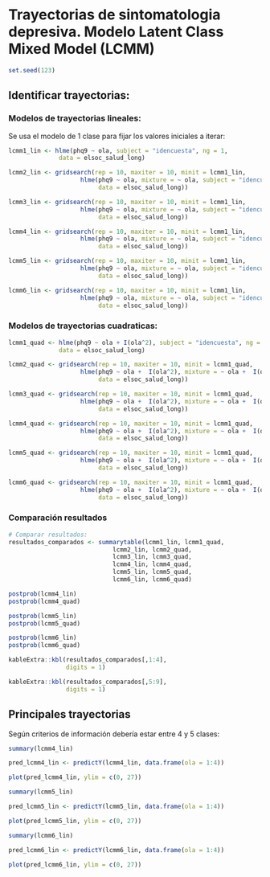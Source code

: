 # Trayectorias de sintomatologia depresiva. Modelo Latent Class Mixed Model (LCMM)

```r
set.seed(123)

```

## Identificar trayectorias:

### Modelos de trayectorias lineales: {-}

Se usa el modelo de 1 clase para fijar los valores iniciales a iterar:

```r

lcmm1_lin <- hlme(phq9 ~ ola, subject = "idencuesta", ng = 1, 
              data = elsoc_salud_long)

lcmm2_lin <- gridsearch(rep = 10, maxiter = 10, minit = lcmm1_lin, 
                    hlme(phq9 ~ ola, mixture = ~ ola, subject = "idencuesta", ng = 2, 
                         data = elsoc_salud_long))

lcmm3_lin <- gridsearch(rep = 10, maxiter = 10, minit = lcmm1_lin, 
                    hlme(phq9 ~ ola, mixture = ~ ola, subject = "idencuesta", ng = 3, 
                         data = elsoc_salud_long))

lcmm4_lin <- gridsearch(rep = 10, maxiter = 10, minit = lcmm1_lin, 
                    hlme(phq9 ~ ola, mixture = ~ ola, subject = "idencuesta", ng = 4, 
                         data = elsoc_salud_long))

lcmm5_lin <- gridsearch(rep = 10, maxiter = 10, minit = lcmm1_lin, 
                    hlme(phq9 ~ ola, mixture = ~ ola, subject = "idencuesta", ng = 5, 
                         data = elsoc_salud_long))

lcmm6_lin <- gridsearch(rep = 10, maxiter = 10, minit = lcmm1_lin, 
                    hlme(phq9 ~ ola, mixture = ~ ola, subject = "idencuesta", ng = 6, 
                         data = elsoc_salud_long))

```

### Modelos de trayectorias cuadraticas: {-}

```r

lcmm1_quad <- hlme(phq9 ~ ola + I(ola^2), subject = "idencuesta", ng = 1,
              data = elsoc_salud_long)

lcmm2_quad <- gridsearch(rep = 10, maxiter = 10, minit = lcmm1_quad,
                    hlme(phq9 ~ ola +  I(ola^2), mixture = ~ ola +  I(ola^2), subject = "idencuesta", ng = 2,
                         data = elsoc_salud_long))

lcmm3_quad <- gridsearch(rep = 10, maxiter = 10, minit = lcmm1_quad,
                    hlme(phq9 ~ ola +  I(ola^2), mixture = ~ ola +  I(ola^2), subject = "idencuesta", ng = 3,
                         data = elsoc_salud_long))

lcmm4_quad <- gridsearch(rep = 10, maxiter = 10, minit = lcmm1_quad,
                    hlme(phq9 ~ ola +  I(ola^2), mixture = ~ ola +  I(ola^2), subject = "idencuesta", ng = 4,
                         data = elsoc_salud_long))

lcmm5_quad <- gridsearch(rep = 10, maxiter = 10, minit = lcmm1_quad,
                    hlme(phq9 ~ ola +  I(ola^2), mixture = ~ ola +  I(ola^2), subject = "idencuesta", ng = 5,
                         data = elsoc_salud_long))

lcmm6_quad <- gridsearch(rep = 10, maxiter = 10, minit = lcmm1_quad,
                    hlme(phq9 ~ ola +  I(ola^2), mixture = ~ ola +  I(ola^2), subject = "idencuesta", ng = 6,
                         data = elsoc_salud_long))

```

### Comparación resultados {-}

```r
# Comparar resultados:
resultados_comparados <- summarytable(lcmm1_lin, lcmm1_quad,
                             lcmm2_lin, lcmm2_quad,
                             lcmm3_lin, lcmm3_quad,
                             lcmm4_lin, lcmm4_quad,
                             lcmm5_lin, lcmm5_quad,
                             lcmm6_lin, lcmm6_quad)

```

<!-- ```{r, results=FALSE} -->
<!-- # Comparar resultados: -->
<!-- resultados_comparados <- summarytable(lcmm1_lin,  -->
<!--                              lcmm2_lin, -->
<!--                              lcmm3_lin, -->
<!--                              lcmm4_lin, -->
<!--                              lcmm5_lin, -->
<!--                              lcmm6_lin) -->

<!-- ``` -->

```r

postprob(lcmm4_lin)
postprob(lcmm4_quad)

postprob(lcmm5_lin)
postprob(lcmm5_quad)

postprob(lcmm6_lin)
postprob(lcmm6_quad)

```


```r
kableExtra::kbl(resultados_comparados[,1:4],
                digits = 1)

kableExtra::kbl(resultados_comparados[,5:9],
                digits = 1)

```

## Principales trayectorias

Según criterios de información debería estar entre 4 y 5 clases:


```r
summary(lcmm4_lin)

pred_lcmm4_lin <- predictY(lcmm4_lin, data.frame(ola = 1:4))

plot(pred_lcmm4_lin, ylim = c(0, 27))

```

<!-- ```{r, cache = TRUE} -->
<!-- summary(lcmm4_quad) -->

<!-- pred_lcmm4_quad <- predictY(lcmm4_quad, data.frame(ola = 1:4)) -->

<!-- plot(pred_lcmm4_quad, ylim = c(0, 27)) -->

<!-- ``` -->


```r
summary(lcmm5_lin)

pred_lcmm5_lin <- predictY(lcmm5_lin, data.frame(ola = 1:4))

plot(pred_lcmm5_lin, ylim = c(0, 27))

```


<!-- ```{r, cache = TRUE} -->
<!-- summary(lcmm5_quad) -->

<!-- pred_lcmm5_quad <- predictY(lcmm5_quad, data.frame(ola = 1:4)) -->

<!-- plot(pred_lcmm5_quad, ylim = c(0, 27)) -->

<!-- ``` -->


```r
summary(lcmm6_lin)

pred_lcmm6_lin <- predictY(lcmm6_lin, data.frame(ola = 1:4))

plot(pred_lcmm6_lin, ylim = c(0, 27))

```


<!-- ```{r, cache = TRUE} -->
<!-- summary(lcmm6_quad) -->

<!-- pred_lcmm6_quad <- predictY(lcmm6_quad, data.frame(ola = 1:4)) -->

<!-- plot(pred_lcmm6_quad, ylim = c(0, 27)) -->

<!-- ``` -->
